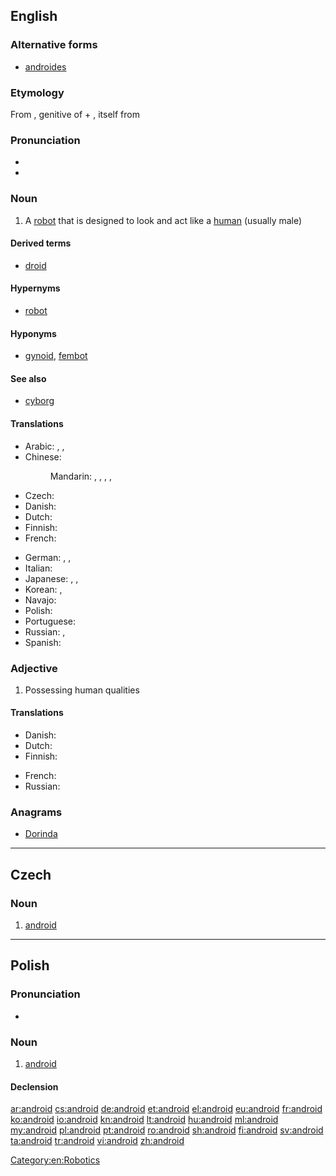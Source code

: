 {{also|Android}}
==English==
{{wikipedia}}

===Alternative forms===
* [[androides]] {{qualifier|dated}}

===Etymology===
From {{etyl|grc|en}} {{term|ἀνδρός|tr=andros|lang=grc}}, genitive of {{term|ἀνήρ||man|tr=anēr|lang=grc}} + {{term|-eides||of the species; alike}}, itself from {{term|εἶδος||form, image, shape
appearance, look|tr=eidos|lang=grc}}

===Pronunciation===
* {{rhymes|ɔɪd}}
* {{audio|en-us-android.ogg|Audio (US)|lang=en}}

===Noun===
{{en-noun}}

# A [[robot]] that is designed to look and act like a [[human]] (usually male)

====Derived terms====
* [[droid]]

====Hypernyms====
* [[robot]]

====Hyponyms====
* [[gynoid]], [[fembot]]

====See also====
* [[cyborg]]

====Translations====
{{trans-top|robot with human form}}
* Arabic: {{t|ar|إنسان أوتوماتيكي|m|tr='insaan 'utumaatikiy}}, {{t|ar|روبوت|m|tr=ruubut}}, {{t|ar|إنسان آلي|m|tr='insaan 'aaliy}}
* Chinese:
*: Mandarin: {{t|cmn|機器人|sc=Hani}}, {{t+|cmn|机器人|tr=jīqìrén|sc=Hani}}, {{t|cmn|人形的機器人|sc=Hani}}, {{t|cmn|人形的机器人|tr=rénxíng de jīqìrén|sc=Hani}}, {{t|cmn|仿生人|tr=fǎngshēngrén|sc=Hani}}
* Czech: {{t+|cs|android|m}}
* Danish: {{t+|da|androide|c}}
* Dutch: {{t+|nl|androïde|m}}
* Finnish: {{t+|fi|androidi}}
* French: {{t+|fr|androïde|m}}
{{trans-mid}}
* German: {{t+|de|Android|m}}, {{t+|de|Roboter|m}}, {{t+|de|robot|m}}
* Italian: {{t|it|androide|m}}
* Japanese: {{t|ja|人造人間|tr=じんぞうにんげん, jinzō ningen}}, {{t|ja|アンドロイド|tr=andoroido}}, {{t|ja|ロボット|tr=robotto}}
* Korean: {{t|ko|안드로이드|tr=andeuroideu|sc=Hang}}, {{t+|ko|로봇|tr=robot|sc=Hang}}
* Navajo: {{t|nv|béésh hináanii}}
* Polish: {{t+|pl|android|m}}
* Portuguese: {{t+|pt|andróide|m}}
* Russian: {{t+|ru|андроид|m|tr=andróid}}, {{t+|ru|робот|m|tr=róbot}}
* Spanish: {{t+|es|androide|m}}
{{trans-bottom}}

===Adjective===
{{en-adj}}

# Possessing human qualities

====Translations====
{{trans-top|possessing human qualities}}
* Danish: {{t|da|android}}
* Dutch: {{t+|nl|androïde|m}}
* Finnish: {{t|fi|ihmismäinen}}
{{trans-mid}}
* French: {{t+|fr|androïde|m}}
* Russian: {{t+|ru|человекоподобный|tr=čelovekopodóbnyj|sc=Cyrl}}
{{trans-bottom}}

===Anagrams===
* [[Dorinda#English|Dorinda]]

[[Category:en:Robotics]]

----

==Czech==

===Noun===
{{cs-noun|g=m}}

# [[#English|android]]

----

==Polish==

===Pronunciation===
* {{audio|Pl-android.ogg|Audio|lang=pl}}

===Noun===
{{pl-noun|m}}

# [[#English|android]]

====Declension====
{{pl-decl-noun
|android|androidy
|androida|androidów
|androidowi|androidom
|androida|androidy
|androidem|androidami
|androidzie|androidach
|androidzie|androidy
}}

[[ar:android]]
[[cs:android]]
[[de:android]]
[[et:android]]
[[el:android]]
[[eu:android]]
[[fr:android]]
[[ko:android]]
[[io:android]]
[[kn:android]]
[[lt:android]]
[[hu:android]]
[[ml:android]]
[[my:android]]
[[pl:android]]
[[pt:android]]
[[ro:android]]
[[sh:android]]
[[fi:android]]
[[sv:android]]
[[ta:android]]
[[tr:android]]
[[vi:android]]
[[zh:android]]